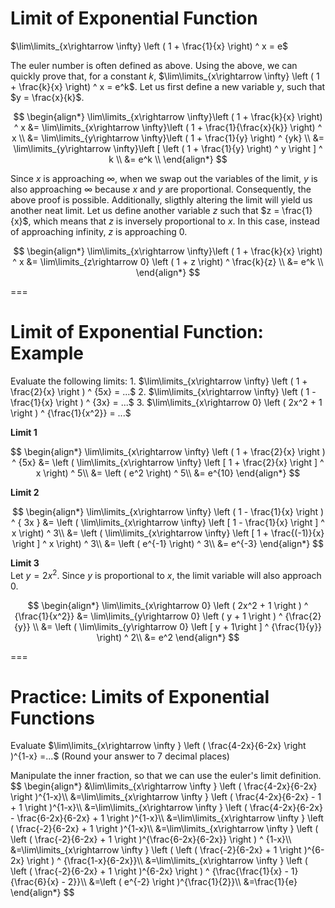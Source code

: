 # Limit of Exponential Function

<Formula>
$\lim\limits_{x\rightarrow \infty} \left ( 1 + \frac{1}{x} \right) ^ x = e$
</Formula>

The euler number is often defined as above. Using the above, we can quickly prove that, for a constant $k$, $\lim\limits_{x\rightarrow \infty} \left ( 1 + \frac{k}{x} \right) ^ x = e^k$.
Let us first define a new variable $y$, such that $y = \frac{x}{k}$.

$$
\begin{align*}
\lim\limits_{x\rightarrow \infty}\left ( 1 + \frac{k}{x} \right) ^ x
&= \lim\limits_{x\rightarrow \infty}\left ( 1 + \frac{1}{\frac{x}{k}} \right) ^ x \\
&= \lim\limits_{y\rightarrow \infty}\left ( 1 + \frac{1}{y} \right) ^ {yk} \\
&= \lim\limits_{y\rightarrow \infty}\left [ \left ( 1 + \frac{1}{y} \right) ^ y \right ] ^ k \\
&= e^k \\
\end{align*}
$$

Since $x$ is approaching $\infty$, when we swap out the variables of the limit, $y$ is also approaching $\infty$ because $x$ and $y$ are proportional. Consequently, the above proof is possible. Additionally, sligthly altering the limit will yield us another neat limit. Let us define another variable $z$ such that $z = \frac{1}{x}$, which means that $z$ is inversely proportional to $x$. In this case, instead of approaching infinity, $z$ is approaching $0$.

$$
\begin{align*}
\lim\limits_{x\rightarrow \infty}\left ( 1 + \frac{k}{x} \right) ^ x
&= \lim\limits_{z\rightarrow 0} \left ( 1 + z \right) ^ \frac{k}{z} \\
&= e^k \\
\end{align*}
$$

===

# Limit of Exponential Function: Example

<Example>
Evaluate the following limits:
1. $\lim\limits_{x\rightarrow \infty} \left ( 1 + \frac{2}{x} \right ) ^ {5x} = ...$
2. $\lim\limits_{x\rightarrow \infty} \left ( 1 - \frac{1}{x} \right ) ^ {3x} = ...$
3. $\lim\limits_{x\rightarrow 0} \left ( 2x^2 + 1 \right ) ^ {\frac{1}{x^2}} = ...$
</Example>

**Limit 1**

$$
\begin{align*}
\lim\limits_{x\rightarrow \infty} \left ( 1 + \frac{2}{x} \right ) ^ {5x} 
&= \left ( \lim\limits_{x\rightarrow \infty} \left [ 1 + \frac{2}{x} \right ] ^ x \right) ^ 5\\
&= \left ( e^2 \right) ^ 5\\
&= e^{10}
\end{align*}
$$

**Limit 2**

$$
\begin{align*}
\lim\limits_{x\rightarrow \infty} \left ( 1 - \frac{1}{x} \right ) ^ { 3x }
&= \left ( \lim\limits_{x\rightarrow \infty} \left [ 1 - \frac{1}{x} \right ] ^ x \right) ^ 3\\
&= \left ( \lim\limits_{x\rightarrow \infty} \left [ 1 + \frac{(-1)}{x} \right ] ^ x \right) ^ 3\\
&= \left ( e^{-1} \right) ^ 3\\
&= e^{-3}
\end{align*}
$$

**Limit 3**  
Let $y=2x^2$. Since $y$ is proportional to $x$, the limit variable will also approach $0$.

$$
\begin{align*}
\lim\limits_{x\rightarrow 0} \left ( 2x^2 + 1 \right ) ^ {\frac{1}{x^2}} 
&= \lim\limits_{y\rightarrow 0} \left ( y + 1 \right ) ^ {\frac{2}{y}} \\
&= \left ( \lim\limits_{y\rightarrow  0} \left [ y + 1\right ] ^ {\frac{1}{y}} \right) ^ 2\\
&= e^2
\end{align*}
$$

===

# **Practice:** Limits of Exponential Functions

Evaluate $\lim\limits_{x\rightarrow \infty } \left ( \frac{4-2x}{6-2x} \right )^{1-x} =...$ (Round your answer to 7 decimal places)

<Practice id="expo-1" answer="0.3678794" />

<Explanation>
Manipulate the inner fraction, so that we can use the euler's limit definition.  
$$
\begin{align*}
&\lim\limits_{x\rightarrow \infty } \left ( \frac{4-2x}{6-2x} \right )^{1-x}\\
&=\lim\limits_{x\rightarrow \infty } \left ( \frac{4-2x}{6-2x} - 1 + 1 \right )^{1-x}\\
&=\lim\limits_{x\rightarrow \infty } \left ( \frac{4-2x}{6-2x} - \frac{6-2x}{6-2x} + 1 \right )^{1-x}\\
&=\lim\limits_{x\rightarrow \infty } \left ( \frac{-2}{6-2x} + 1 \right )^{1-x}\\
&=\lim\limits_{x\rightarrow \infty } \left ( \left ( \frac{-2}{6-2x} + 1 \right )^{\frac{6-2x}{6-2x}} \right ) ^ {1-x}\\
&=\lim\limits_{x\rightarrow \infty } \left ( \left ( \frac{-2}{6-2x} + 1 \right )^{6-2x} \right ) ^ {\frac{1-x}{6-2x}}\\
&=\lim\limits_{x\rightarrow \infty } \left ( \left ( \frac{-2}{6-2x} + 1 \right )^{6-2x} \right ) ^ {\frac{\frac{1}{x} - 1}{\frac{6}{x} - 2}}\\
&=\left ( e^{-2} \right )^{\frac{1}{2}}\\
&=\frac{1}{e}
\end{align*}
$$
</Explanation>